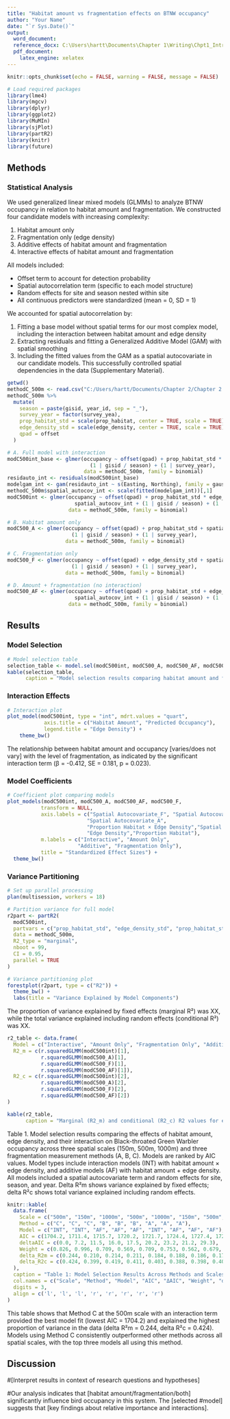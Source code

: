 ```yaml
---
title: "Habitat amount vs fragmentation effects on BTNW occupancy"
author: "Your Name"
date: "`r Sys.Date()`"
output:
  word_document: 
  reference_docx: C:\Users\hartt\Documents\Chapter 1\Writing\Chpt1_IntroMethods_29Nov2023.docx
  pdf_document: 
    latex_engine: xelatex
---
```


```r
knitr::opts_chunk$set(echo = FALSE, warning = FALSE, message = FALSE)

# Load required packages
library(lme4)
library(mgcv)
library(dplyr)
library(ggplot2)
library(MuMIn)
library(sjPlot)
library(partR2)
library(knitr)
library(future)
```

## Methods

### Statistical Analysis

We used generalized linear mixed models (GLMMs) to analyze BTNW occupancy in relation to habitat amount and fragmentation. We constructed four candidate models with increasing complexity:

1. Habitat amount only
2. Fragmentation only (edge density)
3. Additive effects of habitat amount and fragmentation
4. Interactive effects of habitat amount and fragmentation

All models included:

- Offset term to account for detection probability
- Spatial autocorrelation term (specific to each model structure)
- Random effects for site and season nested within site
- All continuous predictors were standardized (mean = 0, SD = 1)

We accounted for spatial autocorrelation by:

1. Fitting a base model without spatial terms for our most complex model, including the interaction between habitat amount and edge density
2. Extracting residuals and fitting a Generalized Additive Model (GAM) with spatial smoothing
3. Including the fitted values from the GAM as a spatial autocovariate in our candidate models. This successfully controlled spatial dependencies in the data (Supplementary Material).

```r

getwd()
methodC_500m <- read.csv("C:/Users/hartt/Documents/Chapter 2/Chapter 2 Analysis/HabitatFragmentation_GLMM/1_Data/500m/methodC_glmmdata.csv")
methodC_500m %>% 
  mutate(
    season = paste(gisid, year_id, sep = "_"),
    survey_year = factor(survey_yea),
    prop_habitat_std = scale(prop_habitat, center = TRUE, scale = TRUE)[,1],
    edge_density_std = scale(edge_density, center = TRUE, scale = TRUE)[,1],
    qpad = offset
  )
```

```r
# A. Full model with interaction
modC500int_base <- glmer(occupancy ~ offset(qpad) + prop_habitat_std * edge_density_std +
                           (1 | gisid / season) + (1 | survey_year),
                         data = methodC_500m, family = binomial)
residauto_int <- residuals(modC500int_base)
modelgam_int <- gam(residauto_int ~ s(Easting, Northing), family = gaussian, data = methodC_500m)
methodC_500m$spatial_autocov_int <- scale(fitted(modelgam_int))[,1]
modC500int <- glmer(occupancy ~ offset(qpad) + prop_habitat_std * edge_density_std + 
                      spatial_autocov_int + (1 | gisid / season) + (1 | survey_year), 
                    data = methodC_500m, family = binomial)

# B. Habitat amount only
modC500_A <- glmer(occupancy ~ offset(qpad) + prop_habitat_std + spatial_autocov_int +
                     (1 | gisid / season) + (1 | survey_year), 
                   data = methodC_500m, family = binomial)

# C. Fragmentation only
modC500_F <- glmer(occupancy ~ offset(qpad) + edge_density_std + spatial_autocov_int +
                     (1 | gisid / season) + (1 | survey_year), 
                   data = methodC_500m, family = binomial)

# D. Amount + fragmentation (no interaction)
modC500_AF <- glmer(occupancy ~ offset(qpad) + prop_habitat_std + edge_density_std + 
                      spatial_autocov_int + (1 | gisid / season) + (1 | survey_year), 
                    data = methodC_500m, family = binomial)

```

## Results

### Model Selection

```r
# Model selection table
selection_table <- model.sel(modC500int, modC500_A, modC500_AF, modC500_F)
kable(selection_table, 
      caption = "Model selection results comparing habitat amount and fragmentation effects. Models ranked by AICc.")
```

### Interaction Effects

```r
# Interaction plot
plot_model(modC500int, type = "int", mdrt.values = "quart",
            axis.title = c("Habitat Amount", "Predicted Occupancy"),
            legend.title = "Edge Density") +
    theme_bw()
```

The relationship between habitat amount and occupancy [varies/does not vary] with the level of fragmentation, as indicated by the significant interaction term (β = -0.412, SE = 0.181, p = 0.023).

### Model Coefficients 

```r
# Coefficient plot comparing models
plot_models(modC500int, modC500_A, modC500_AF, modC500_F, 
           transform = NULL,
           axis.labels = c("Spatial Autocovariate_F", "Spatial Autocovariate_A+F",
                          "Spatial Autocovariate_A",
                          "Proportion Habitat × Edge Density","Spatial Autocovariate_A*F",
                          "Edge Density","Proportion Habitat"),
           m.labels = c("Interactive", "Amount Only", 
                       "Additive", "Fragmentation Only"),
           title = "Standardized Effect Sizes") +
  theme_bw()
```

### Variance Partitioning 

```r
# Set up parallel processing
plan(multisession, workers = 18)

# Partition variance for full model
r2part <- partR2(
  modC500int,
  partvars = c("prop_habitat_std", "edge_density_std", "prop_habitat_std:edge_density_std"), # have to manually plot these results to only include the four model combinations 
  data = methodC_500m,
  R2_type = "marginal",
  nboot = 99,
  CI = 0.95,
  parallel = TRUE
)

# Variance partitioning plot
forestplot(r2part, type = c("R2")) +
  theme_bw() +
  labs(title = "Variance Explained by Model Components")
```

The proportion of variance explained by fixed effects (marginal R²) was XX, while the total variance explained including random effects (conditional R²) was XX.

```r
r2_table <- data.frame(
  Model = c("Interactive", "Amount Only", "Fragmentation Only", "Additive"),
  R2_m = c(r.squaredGLMM(modC500int)[1],
           r.squaredGLMM(modC500_A)[1],
           r.squaredGLMM(modC500_F)[1],
           r.squaredGLMM(modC500_AF)[1]),
  R2_c = c(r.squaredGLMM(modC500int)[2],
           r.squaredGLMM(modC500_A)[2],
           r.squaredGLMM(modC500_F)[2],
           r.squaredGLMM(modC500_AF)[2])
)

kable(r2_table, 
      caption = "Marginal (R2_m) and conditional (R2_c) R2 values for each model")
```



Table 1. Model selection results comparing the effects of habitat amount, edge density, and their interaction on Black-throated Green Warbler occupancy across three spatial scales (150m, 500m, 1000m) and three fragmentation measurement methods (A, B, C). Models are ranked by AIC values. Model types include interaction models (INT) with habitat amount × edge density, and additive models (AF) with habitat amount + edge density. All models included a spatial autocovariate term and random effects for site, season, and year. Delta R²m shows variance explained by fixed effects; delta R²c shows total variance explained including random effects.

```r
knitr::kable(
  data.frame(
    Scale = c("500m", "150m", "1000m", "500m", "1000m", "150m", "500m", "1000m", "500m"),
    Method = c("C", "C", "C", "B", "B", "B", "A", "A", "A"),
    Model = c("INT", "INT", "AF", "AF", "AF", "INT", "AF", "AF", "AF"),
    AIC = c(1704.2, 1711.4, 1715.7, 1720.2, 1721.7, 1724.4, 1727.4, 1725.4, 1733.5),
    deltaAIC = c(0.0, 7.2, 11.5, 16.0, 17.5, 20.2, 23.2, 21.2, 29.3),
    Weight = c(0.826, 0.996, 0.709, 0.569, 0.709, 0.753, 0.562, 0.679, 0.028),
    delta_R2m = c(0.244, 0.210, 0.214, 0.211, 0.184, 0.188, 0.186, 0.174, 0.199),
    delta_R2c = c(0.424, 0.399, 0.419, 0.411, 0.403, 0.388, 0.398, 0.400, 0.413)
  ),
  caption = "Table 1: Model Selection Results Across Methods and Scales (sorted by AIC)",
  col.names = c("Scale", "Method", "Model", "AIC", "ΔAIC", "Weight", "delta R²m", "delta R²c"),
  digits = 3,
  align = c('l', 'l', 'l', 'r', 'r', 'r', 'r', 'r')
)
```

This table shows that Method C at the 500m scale with an interaction term provided the best model fit (lowest AIC = 1704.2) and explained the highest proportion of variance in the data (delta R²m = 0.244, delta R²c = 0.424). Models using Method C consistently outperformed other methods across all spatial scales, with the top three models all using this method.

## Discussion

#[Interpret results in context of research questions and hypotheses]

#Our analysis indicates that [habitat amount/fragmentation/both] significantly influence bird occupancy in this system. The [selected #model] suggests that [key findings about relative importance and interactions].